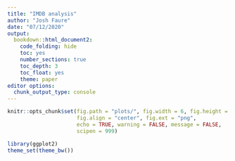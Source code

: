 ```yaml
---
title: "IMDB analysis"
author: "Josh Faure"
date: "07/12/2020"
output: 
  bookdown::html_document2:
    code_folding: hide
    toc: yes
    number_sections: true
    toc_depth: 3
    toc_float: yes
    theme: paper
editor options:
  chunk_output_type: console
---
```


```r
knitr::opts_chunk$set(fig.path = "plots/", fig.width = 6, fig.height = 5,
                      fig.align = "center", fig.ext = "png", 
                      echo = TRUE, warning = FALSE, message = FALSE, 
                      scipen = 999)

library(ggplot2)
theme_set(theme_bw())
```